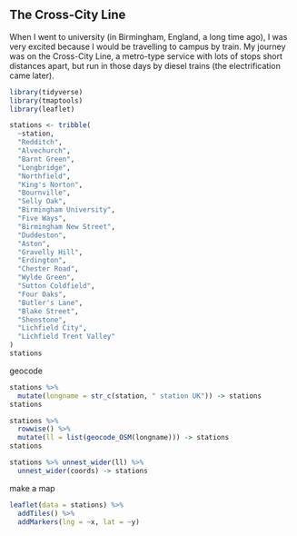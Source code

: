 ## The Cross-City Line

When I went to university (in Birmingham, England, a long time ago), I was very excited because I would be travelling to campus by train. My journey was on the Cross-City Line, a metro-type service with lots of stops short distances apart, but run in those days by diesel trains (the electrification came later). 

```r
library(tidyverse)
library(tmaptools)
library(leaflet)
```


```r
stations <- tribble(
  ~station,
  "Redditch",
  "Alvechurch",
  "Barnt Green",
  "Longbridge",
  "Northfield",
  "King's Norton",
  "Bournville",
  "Selly Oak",
  "Birmingham University",
  "Five Ways",
  "Birmingham New Street",
  "Duddeston",
  "Aston",
  "Gravelly Hill",
  "Erdington",
  "Chester Road",
  "Wylde Green",
  "Sutton Coldfield",
  "Four Oaks",
  "Butler's Lane",
  "Blake Street",
  "Shenstone",
  "Lichfield City",
  "Lichfield Trent Valley"
)
stations
```

geocode

```r
stations %>% 
  mutate(longname = str_c(station, " station UK")) -> stations
stations
```

```r
stations %>% 
  rowwise() %>% 
  mutate(ll = list(geocode_OSM(longname))) -> stations
stations
```

```r
stations %>% unnest_wider(ll) %>% 
  unnest_wider(coords) -> stations
```

make a map

```r
leaflet(data = stations) %>% 
  addTiles() %>% 
  addMarkers(lng = ~x, lat = ~y)
```

